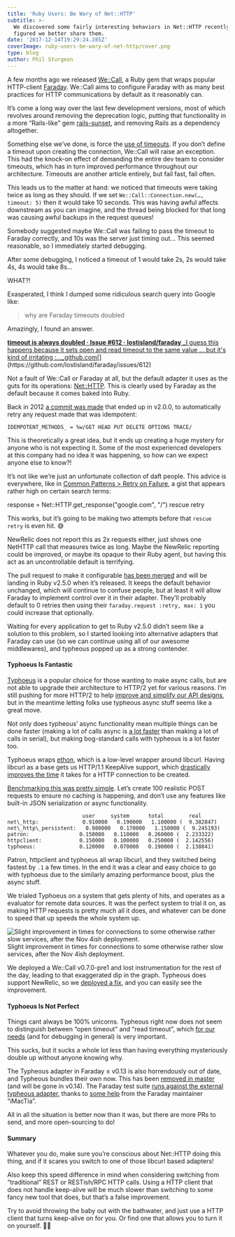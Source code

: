 ```yaml
---
title: 'Ruby Users: Be Wary of Net::HTTP'
subtitle: >-
  We discovered some fairly interesting behaviors in Net::HTTP recently, and
  figured we better share them.
date: '2017-12-14T19:29:24.285Z'
coverImage: ruby-users-be-wary-of-net-http/cover.png
type: blog
author: Phil Sturgeon
---
```


A few months ago we released [We::Call](https://github.com/wework/we-call-gem), a Ruby gem that wraps popular HTTP-client [Faraday](https://github.com/lostisland/faraday/). We::Call aims to configure Faraday with as many best practices for HTTP communications by default as it reasonably can.

It’s come a long way over the last few development versions, most of which revolves around removing the deprecation logic, putting that functionality in a more “Rails-like” gem [rails-sunset](https://github.com/wework/rails-sunset), and removing Rails as a dependency altogether.

Something else we’ve done, is force the [use of timeouts](https://github.com/wework/we-call-gem#timeouts). If you don’t define a timeout upon creating the connection, We::Call will raise an exception. This had the knock-on effect of demanding the entire dev team to consider timeouts, which has in turn improved performance throughout our architecture. Timeouts are another article entirely, but fail fast, fail often.

This leads us to the matter at hand: we noticed that timeouts were taking twice as long as they should. If we set `We::Call::Connection.new(…, timeout: 5)` then it would take 10 seconds. This was having awful affects downstream as you can imagine, and the thread being blocked for that long was causing awful backups in the request queues!

Somebody suggested maybe We::Call was failing to pass the timeout to Faraday correctly, and 10s was the server just timing out… This seemed reasonable, so I immediately started debugging.

After some debugging, I noticed a timeout of 1 would take 2s, 2s would take 4s, 4s would take 8s…

WHAT?!

Exasperated, I think I dumped some ridiculous search query into Google like:

> why are Faraday timeouts doubled

Amazingly, I found an answer.

[**timeout is always doubled · Issue #612 · lostisland/faraday**
_I guess this happens because it sets open and read timeout to the same value ... but it's kind of irritating :…_github.com](https://github.com/lostisland/faraday/issues/612 "https://github.com/lostisland/faraday/issues/612")[](https://github.com/lostisland/faraday/issues/612)

Not a fault of We::Call or Faraday at all, but the default adapter it uses as the guts for its operations: [Net::HTTP](http://ruby-doc.org/stdlib-2.4.2/libdoc/net/http/rdoc/Net/HTTP.html). This is clearly used by Faraday as the default because it comes baked into Ruby.

Back in 2012 [a commit was made](https://github.com/ruby/ruby/commit/bee7ccddd254c7b6e781f5ea9bbf651b50b590ee) that ended up in v2.0.0, to automatically retry any request made that was idempotent:

```
IDEMPOTENT_METHODS_ = %w/GET HEAD PUT DELETE OPTIONS TRACE/
```

This is theoretically a great idea, but it ends up creating a huge mystery for anyone who is not expecting it. Some of the most experienced developers at this company had no idea it was happening, so how can we expect anyone else to know?!

It’s not like we’re just an unfortunate collection of daft people. This advice is everywhere, like in [Common Patterns > Retry on Failure](https://github.com/jordansissel/software-patterns/tree/master/retry-on-failure/ruby), a gist that appears rather high on certain search terms:

response = Net::HTTP.get\_response("google.com", "/") rescue retry

This works, but it’s going to be making two attempts before that `rescue retry` is even hit. 😅

NewRelic does not report this as 2x requests either, just shows one NetHTTP call that measures twice as long. Maybe the NewRelic reporting could be improved, or maybe its opaque to their Ruby agent, but having this act as an uncontrollable default is terrifying.

The pull request to make it configurable [has been merged](https://github.com/mrkn/ruby/commit/439550a0692518bb2827ee178f2207d0687dc3c8) and will be landing in Ruby v2.5.0 when it’s released. It keeps the default behavior unchanged, which will continue to confuse people, but at least it will allow Faraday to implement control over it in their adapter. They’ll probably default to 0 retries then using their `faraday.request :retry, max: 1` you could increase that optionally.

Waiting for every application to get to Ruby v2.5.0 didn’t seem like a solution to this problem, so I started looking into alternative adapters that Faraday can use (so we can continue using all of our awesome middlewares), and typheous popped up as a strong contender.

#### Typhoeus Is Fantastic

[Typhoeus](https://github.com/typhoeus/typhoeus) is a popular choice for those wanting to make async calls, but are not able to upgrade their architecture to HTTP/2 yet for various reasons. I’m still pushing for more HTTP/2 to help [improve and simplify our API designs](https://blog.apisyouwonthate.com/lets-stop-building-apis-around-a-network-hack-9a68f7e83dd2), but in the meantime letting folks use typheous async stuff seems like a great move.

Not only does typheous’ async functionality mean multiple things can be done faster (making a lot of calls async is [a lot faster](https://philsturgeon.uk/php/2013/11/12/benchmarking-codswallop-nodejs-v-php/) than making a lot of calls in serial), but making bog-standard calls with typheous is a lot faster too.

Typhoeus wraps [ethon](https://github.com/typhoeus/ethon), which is a low-level wrapper around libcurl. Having libcurl as a base gets us HTTP/1.1 KeepAlive support, which [drastically improves the time](https://blog.insightdatascience.com/learning-about-the-http-connection-keep-alive-header-7ebe0efa209d) it takes for a HTTP connection to be created.

[Benchmarking this was pretty simple](https://gist.github.com/philsturgeon/f4003f5ae14ca76665d8e002824a50aa). Let’s create 100 realistic POST requests to ensure no caching is happening, and don’t use any features like built-in JSON serialization or async functionality.

                            user     system      total        real                       net\_http:              0.910000   0.190000   1.100000 (  9.382847)                       net\_http\_persistent:   0.980000   0.170000   1.150000 (  9.245193)                       patron:                0.150000   0.110000   0.260000 (  2.233322)                       httpclient:            0.150000   0.100000   0.250000 (  2.142556)                       typhoeus:              0.120000   0.070000   0.190000 (  2.138841)

Patron, httpclient and typhoeus all wrap libcurl, and they switched being fastest by `.1` a few times. In the end it was a clear and easy choice to go with typhoeus due to the similarly amazing performance boost, plus the async stuff.

We trialed Typhoeus on a system that gets plenty of hits, and operates as a evaluator for remote data sources. It was the perfect system to trial it on, as making HTTP requests is pretty much all it does, and whatever can be done to speed that up speeds the whole system up.

![Slight improvement in times for connections to some otherwise rather slow services, after the Nov 4ish deployment.](https://cdn-images-1.medium.com/max/800/1*7y995K2YUvkIHInvQYax9g.png)
Slight improvement in times for connections to some otherwise rather slow services, after the Nov 4ish deployment.

We deployed a We::Call v0.7.0-pre1 and lost instrumentation for the rest of the day, leading to that exaggerated dip in the graph. Typheous does support NewRelic, so we [deployed a fix](https://github.com/wework/we-call-gem/commit/f8e0e0da41269d07dc631d8046e02ada6319c6fb), and you can easily see the improvement.

#### Typhoeus Is Not Perfect

Things cant always be 100% unicorns. Typheous right now does not seem to distinguish between “open timeout” and “read timeout”, which [for our needs](https://github.com/lostisland/faraday/issues/718#issuecomment-344360416) (and for debugging in general) is very important.

This sucks, but it sucks a whole lot less than having everything mysteriously double up without anyone knowing why.

The Typheous adapter in Faraday ≤ v0.13 is also horrendously out of date, and Typheous bundles their own now. This has been [removed in master](https://github.com/lostisland/faraday/pull/715) (and will be gone in v0.14). The Faraday test suite [runs against the external typheous adapter,](https://github.com/lostisland/faraday/pull/745) thanks to [some help](https://github.com/lostisland/faraday/pull/748) from the Faraday maintainer “iMacTia”.

All in all the situation is better now than it was, but there are more PRs to send, and more open-sourcing to do!

#### Summary

Whatever you do, make sure you’re conscious about Net::HTTP doing this thing, and if it scares you switch to one of those libcurl based adapters!

Also keep this speed difference in mind when considering switching from “traditional” REST or RESTish/RPC HTTP calls. Using a HTTP client that does not handle keep-alive will be much slower than switching to some fancy new tool that does, but that’s a false improvement.

Try to avoid throwing the baby out with the bathwater, and just use a HTTP client that turns keep-alive on for you. Or find one that allows you to turn it on yourself. 👍🏼